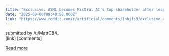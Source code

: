 ```yaml
---
title: "Exclusive: ASML becomes Mistral AI’s top shareholder after leading latest funding round, sources say"
date: "2025-09-08T09:48:58.000Z"
link: "https://www.reddit.com/r/artificial/comments/1nbjfs9/exclusive_asml_becomes_mistral_ais_top/"
---
```


submitted by    /u/MattC84_  
 [link]   [comments]

[Read more](https://www.reddit.com/r/artificial/comments/1nbjfs9/exclusive_asml_becomes_mistral_ais_top/)

